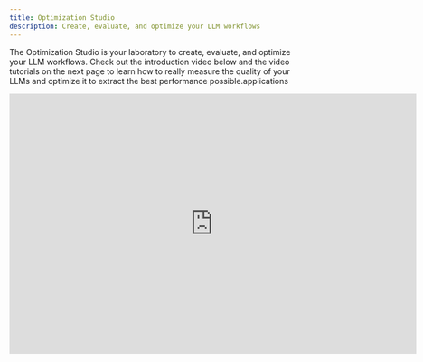 ```yaml
---
title: Optimization Studio
description: Create, evaluate, and optimize your LLM workflows
---
```


The Optimization Studio is your laboratory to create, evaluate, and optimize your LLM workflows. Check out the introduction video below and the video tutorials on the next page to learn how to really measure the quality of your LLMs and optimize it to extract the best performance possible.applications

<iframe
  width="720"
  height="460"
  src="https://www.youtube.com/embed/dZG44oRTz84?si=fYYztAsJLEnZidfk"
  title="YouTube video player"
  frameborder="0"
  allow="accelerometer; autoplay; clipboard-write; encrypted-media; gyroscope; picture-in-picture"
  allowFullScreen
></iframe>

<br />

<CardGroup cols={2}>
  <Card title="LLM Nodes" icon="link" href="./llm-nodes" />
  <Card title="Datasets" icon="link" href="./datasets" />
  <Card title="Evaluating" icon="link" href="./evaluating" />
  <Card title="Optimizing" icon="link" href="./optimizing" />
</CardGroup>
